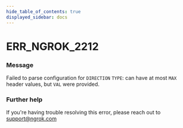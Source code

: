 ```yaml
---
hide_table_of_contents: true
displayed_sidebar: docs
---
```



# ERR_NGROK_2212

### Message

Failed to parse configuration for `DIRECTION` `TYPE`: can have at most `MAX` header values, but `VAL` were provided.

<ErrorDetails error="err_ngrok_2212" />

### Further help

If you're having trouble resolving this error, please reach out to [support@ngrok.com](mailto:support@ngrok.com?subject=Help%20with%20ERR_NGROK_2212)
